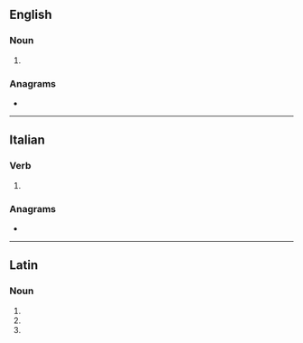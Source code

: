 ==English==

===Noun===
{{head|en|noun form}}

# {{plural of|en|stuprum}}

===Anagrams===
* {{anagrams|en|a=aprstu|prutas|raptus}}

----

==Italian==

===Verb===
{{head|it|verb form}}

# {{inflection of|it|stuprare||3|s|pres|indc|;|2|s|impr}}

===Anagrams===
* {{anagrams|it|a=aprstu|raptus}}

----

==Latin==

===Noun===
{{la-noun-form|stupra}}

# {{inflection of|la|stuprum||nom|p}}
# {{inflection of|la|stuprum||acc|p}}
# {{inflection of|la|stuprum||voc|p}}